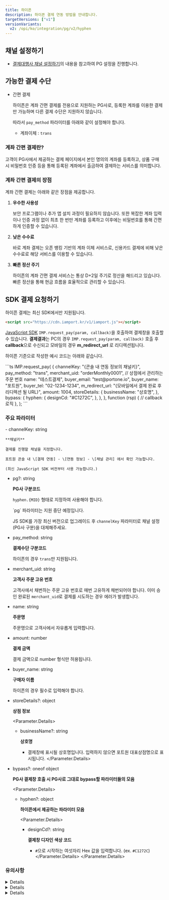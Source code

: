 ```yaml
---
title: 하이픈
description: 하이픈 결제 연동 방법을 안내합니다.
targetVersions: ["v1"]
versionVariants:
  v2: /opi/ko/integration/pg/v2/hyphen
---
```



## 채널 설정하기

- [결제대행사 채널 설정하기](/opi/ko/integration/ready/readme#3-결제대행사-채널-설정하기)의 내용을 참고하여 PG 설정을 진행합니다.

## 가능한 결제 수단

- 간편 결제

  하이픈은 계좌 간편 결제를 전용으로 지원하는 PG사로, 등록한 계좌를 이용한 결제만 가능하며 다른 결제 수단은 지원하지 않습니다.

  따라서 `pay_method` 파라미터를 아래와 같이 설정해야 합니다.

  - 계좌이체 : `trans`

### 계좌 간편 결제란?

고객이 PG사에서 제공하는 결제 페이지에서 본인 명의의 계좌를 등록하고, 상품 구매 시 비밀번호 인증 등을 통해 등록된 계좌에서 출금하여 결제하는 서비스를 의미합니다.

### 계좌 간편 결제의 장점

계좌 간편 결제는 아래와 같은 장점을 제공합니다.

1. **우수한 사용성**

   보안 프로그램이나 추가 앱 설치 과정이 필요하지 않습니다.
   또한 복잡한 계좌 입력이나 인증 과정 없이 최초 한 번만 계좌를 등록하고 이후에는 비밀번호를 통해 간편하게 인증할 수 있습니다.

2. **낮은 수수료**

   바로 계좌 결제는 오픈 뱅킹 기반의 계좌 이체 서비스로, 신용카드 결제에 비해 낮은 수수료로 해당 서비스를 이용할 수 있습니다.

3. **빠른 정산 주기**

   하이픈의 계좌 간편 결제 서비스는 통상 D+2일 주기로 정산을 해드리고 있습니다. 빠른 정산을 통해 현금 흐름을 효율적으로 관리할 수 있습니다.

## SDK 결제 요청하기

하이픈 결제는 최신 SDK에서만 지원됩니다.

```html title="JS SDK"
<script src="https://cdn.iamport.kr/v1/iamport.js"></script>
```

[JavaScript SDK](/sdk/ko/v1-sdk/javascript-sdk/readme) `IMP.request_pay(param, callback)`을 호출하여
결제창을 호출할 수 있습니다. **결제결과**는 PC의 경우 `IMP.request_pay(param, callback)` 호출 후
**callback**으로 수신되고
모바일의 경우 **m\_redirect\_url** 로 리디렉션됩니다.

하이픈 기준으로 작성한 예시 코드는 아래와 같습니다.

<Tabs>
  <Tabs.Tab title="SDK 결제 요청">
    ```ts
    IMP.request_pay(
      {
        channelKey: "{콘솔 내 연동 정보의 채널키}",
        pay_method: "trans",
        merchant_uid: "orderMonthly0001", // 상점에서 관리하는 주문 번호
        name: "테스트결제",
        buyer_email: "test@portone.io",
        buyer_name: "포트원",
        buyer_tel: "02-1234-1234",
        m_redirect_url: "{모바일에서 결제 완료 후 리디렉션 될 URL}",
        amount: 1004,
        storeDetails: {
          businessName: "상호명",
        },
        bypass: {
          hyphen: {
            designCd: "#C1272C",
          },
        },
      },
      function (rsp) {
        // callback 로직
      },
    );
    ```
  </Tabs.Tab>
</Tabs>

### 주요 파라미터

<Parameter flatten>
  - channelKey: string

    **채널키**

    결제를 진행할 채널을 지정합니다.

    포트원 콘솔 내 \[결제 연동] - \[연동 정보] - \[채널 관리] 에서 확인 가능합니다.

    (최신 JavaScript SDK 버전부터 사용 가능합니다.)

  - pg?: string

    **PG사 구분코드**

    `hyphen.{MID}` 형태로 지정하여 사용해야 합니다.

    <Hint style="warning">
      `pg` 파라미터는 지원 중단 예정입니다.

      JS SDK를 가장 최신 버전으로 업그레이드 후 `channelKey` 파라미터로 채널 설정(PG사 구분)을 대체해주세요.
    </Hint>

  - pay\_method: string

    **결제수단 구분코드**

    하이픈의 경우 `trans`만 지원됩니다.

  - merchant\_uid: string

    **고객사 주문 고유 번호**

    고객사에서 채번하는 주문 고유 번호로 매번 고유하게 채번되어야 합니다.
    이미 승인 완료된 `merchant_uid`로 결제를 시도하는 경우 에러가 발생합니다.

  - name: string

    **주문명**

    주문명으로 고객사에서 자유롭게 입력합니다.

  - amount: number

    **결제 금액**

    결제 금액으로 number 형식만 허용됩니다.

  - buyer\_name: string

    **구매자 이름**

    하이픈의 경우 필수로 입력해야 합니다.

  - storeDetails?: object

    **상점 정보**

    <Parameter.Details>
      - businessName?: string

        **상호명**

        - 결제창에 표시될 상호명입니다. 입력하지 않으면 포트원 대표상점명으로 표시됩니다.
    </Parameter.Details>

  - bypass?: oneof object

    **PG사 결제창 호출 시 PG사로 그대로 bypass할 파라미터들의 모음**

    <Parameter.Details>
      - hyphen?: object

        **하이픈에서 제공하는 파라미터 모음**

        <Parameter.Details>
          - designCd?: string

            **결제창 디자인 색상 코드**

            - `#`으로 시작하는 여섯자리 Hex 값을 입력합니다. (ex. `#C1272C`)
        </Parameter.Details>
    </Parameter.Details>
</Parameter>

### 유의사항

<Details>
  <Details.Summary>`merchant_uid` 허용 문자 및 길이 제한</Details.Summary>

  <Details.Content>
    `merchant_uid` 에는 영문, 숫자, `_`(underscore) 만으로 이루어진 문자열만 입력할 수 있습니다.

    여기에 포함되지 않는 한글이나 `♤`, `♡`, `♧` 등의 특수 문자는 허용되지 않습니다.

    또한 `merchant_uid`의 최대 길이는 40자이므로, 해당 길이를 넘지 않는 값으로 결제를 요청해주세요.
  </Details.Content>
</Details>

<Details>
  <Details.Summary>`name` 길이 제한</Details.Summary>

  <Details.Content>
    `name`의 최대 길이는 40자입니다.
  </Details.Content>
</Details>

<Details>
  <Details.Summary>현금영수증 발급 기능 미지원 (8월 지원 예정)</Details.Summary>

  <Details.Content>
    바로계좌결제의 경우 현금성 결제로 현금영수증 발급 대상이지만 결제 승인 후 자동으로 현금영수증이 발급되지 않습니다.
    해당 기능은 8월 중 지원될 예정으로 그 전까지 현금영수증 발급을 원하시는 경우 별도의 프로세스로 진행해야 합니다.
  </Details.Content>
</Details>
